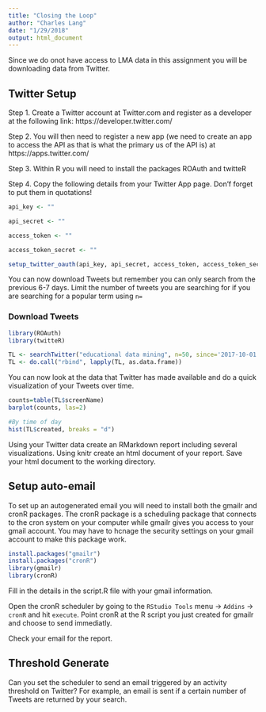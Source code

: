```yaml
---
title: "Closing the Loop"
author: "Charles Lang"
date: "1/29/2018"
output: html_document
---
```


Since we do onot have access to LMA data in this assignment you will be downloading data from Twitter.

## Twitter Setup

Step 1. Create a Twitter account at Twitter.com and register as a developer at the following link: https://developer.twitter.com/

Step 2. You will then need to register a new app (we need to create an app to access the API as that is what the primary us of the API is) at https://apps.twitter.com/

Step 3. Within R you will need to install the packages ROAuth and twitteR

Step 4. Copy the following details from your Twitter App page. Don'f forget to put them in quotations!

```r
api_key <- ""

api_secret <- ""

access_token <- ""

access_token_secret <- ""

setup_twitter_oauth(api_key, api_secret, access_token, access_token_secret)
```

You can now download Tweets but remember you can only search from the previous 6-7 days. Limit the number of tweets you are searching for if you are searching for a popular term using `n=`

### Download Tweets
```r
library(ROAuth)
library(twitteR)

TL <- searchTwitter("educational data mining", n=50, since='2017-10-01', until='2016-10-08')#Make sure you change the dates here to be 6 days from today.
TL <- do.call("rbind", lapply(TL, as.data.frame))
```

You can now look at the data that Twitter has made available and do a quick visualization of your Tweets over time.

```r
counts=table(TL$screenName)
barplot(counts, las=2)

#By time of day
hist(TL$created, breaks = "d")
```

Using your Twitter data create an RMarkdown report including several visualizations. Using knitr create an html document of your report. Save your html document to the working directory.

## Setup auto-email

To set up an autogenerated email you will need to install both the gmailr and cronR packages. The cronR package is a scheduling package that connects to the cron system on your computer while gmailr gives you access to your gmail account. You may have to hcnage the security settings on your gmail account to make this package work.

```r
install.packages("gmailr")
install.packages("cronR")
library(gmailr)
library(cronR)
```

Fill in the details in the script.R file with your gmail information.

Open the cronR scheduler by going to the `RStudio Tools` menu -> `Addins` -> `cronR` and hit `execute`. Point cronR at the R script you just created for gmailr and choose to send immediatly.

Check your email for the report. 

## Threshold Generate

Can you set the scheduler to send an email triggered by an activity threshold on Twitter? For example, an email is sent if a certain number of Tweets are returned by your search.



